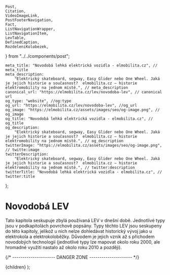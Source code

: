 	Post,
	Citation,
	VideoImageLink,
	PostFooterNavigation,
	Fact,
	ListNavigationWrapper,
	ListNavigationItem,
	LevTable,
	DefinedCaption,
	RozdeleniKolobezek,
} from "../../components/post";


	meta_title: "Novodobá lehká elektrická vozidla - elmobilita.cz", // meta_title
	meta_description:
		"Elektrický skateboard, segway, Easy Glider nebo One Wheel. Jaká je jejich historie a současnost?  elmobilita.cz – historie elektromobility na jednom místě.", // meta_description
	canonical_url: "https://elmobilita.cz/lev/novodoba-lev", // canonical url
	og_type: "website", //og:type
	og_url: "https://elmobilita.cz/lev/novodoba-lev", //og_url
	og_image: "https://elmobilita.cz/assets/images/seo/og-image.png", // og_image
	og_title: "Novodobá lehká elektrická vozidla - elmobilita.cz", // og_title
	og_description:
		"Elektrický skateboard, segway, Easy Glider nebo One Wheel. Jaká je jejich historie a současnost?  elmobilita.cz – historie elektromobility na jednom místě.", // og_description
	twitterImage: "https://elmobilita.cz/assets/images/seo/og-image.png", // twitte:image
	twitterDescription:
		"Elektrický skateboard, segway, Easy Glider nebo One Wheel. Jaká je jejich historie a současnost?  elmobilita.cz – historie elektromobility na jednom místě.", // twitter:description
	twitterTitle: "Novodobá lehká elektrická vozidla - elmobilita.cz", // twitter:title
};

# Novodobá LEV

Tato kapitola seskupuje zbylá používaná LEV v dnešní době. Jednotlivé typy jsou v podkapitolách povrchově popsány. Typy těchto LEV jsou seskupeny do této kapitoly, jelikož u nich nelze dohledávat historický vývoj jako u elektrokola a elektrokoloběžky. Důvodem je jejich vznik až s příchodem novodobých technologií (jednotlivé typy lze mapovat okolo roku 2000, ale hromadné využití nastalo až okolo roku 2010 a později).

<PostFooterNavigation
	hrefPrevious="/lev/elektricke-kolo"
	hrefNext="/lev/zdroje"
	next="Následující"
	previous="Předchozí"
	previousEnabled="true"
	nextEnabled="true"
/>
{/* --------------------- DANGER ZONE --------------------- */}

<DefaultLayout metaData={metaData}>
	<MDXProvider
		components={{
			h2: H2,
			h3: H3,
			h4: H4,
			h6: H5,
			h5: H6,
		}}
	>
		<Post>{children}</Post>
	</MDXProvider>
</DefaultLayout>
);
